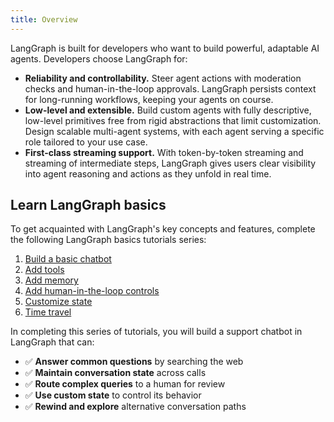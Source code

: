 ```yaml
---
title: Overview
---
```

LangGraph is built for developers who want to build powerful, adaptable AI agents. Developers choose LangGraph for:

* **Reliability and controllability.** Steer agent actions with moderation checks and human-in-the-loop approvals. LangGraph persists context for long-running workflows, keeping your agents on course.
* **Low-level and extensible.** Build custom agents with fully descriptive, low-level primitives free from rigid abstractions that limit customization. Design scalable multi-agent systems, with each agent serving a specific role tailored to your use case.
* **First-class streaming support.** With token-by-token streaming and streaming of intermediate steps, LangGraph gives users clear visibility into agent reasoning and actions as they unfold in real time.

## Learn LangGraph basics

To get acquainted with LangGraph's key concepts and features, complete the following LangGraph basics tutorials series:

1. [Build a basic chatbot](./get-started/1-build-basic-chatbot)
2. [Add tools](./get-started/2-add-tools)
3. [Add memory](./get-started/3-add-memory)
4. [Add human-in-the-loop controls](./get-started/4-human-in-the-loop)
5. [Customize state](./get-started/5-customize-state)
6. [Time travel](./get-started/6-time-travel)

In completing this series of tutorials, you will build a support chatbot in LangGraph that can:

* ✅ **Answer common questions** by searching the web
* ✅ **Maintain conversation state** across calls  
* ✅ **Route complex queries** to a human for review  
* ✅ **Use custom state** to control its behavior  
* ✅ **Rewind and explore** alternative conversation paths
